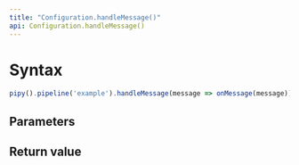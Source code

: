 ```yaml
---
title: "Configuration.handleMessage()"
api: Configuration.handleMessage()
---
```


# Syntax

``` js
pipy().pipeline('example').handleMessage(message => onMessage(message))
```

## Parameters

<Parameters/>

## Return value

<ReturnValue/>
